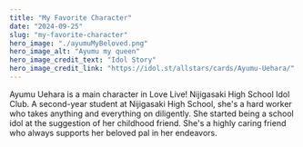 ```yaml
---
title: "My Favorite Character"
date: "2024-09-25"
slug: "my-favorite-character"
hero_image: "./ayumuMyBeloved.png"
hero_image_alt: "Ayumu my queen"
hero_image_credit_text: "Idol Story"
hero_image_credit_link: "https://idol.st/allstars/cards/Ayumu-Uehara/"
---
```


Ayumu Uehara is a main character in Love Live! Nijigasaki High School Idol Club. A second-year student at Nijigasaki High School, she's a hard worker who takes anything and everything on diligently. She started being a school idol at the suggestion of her childhood friend. She's a highly caring friend who always supports her beloved pal in her endeavors.